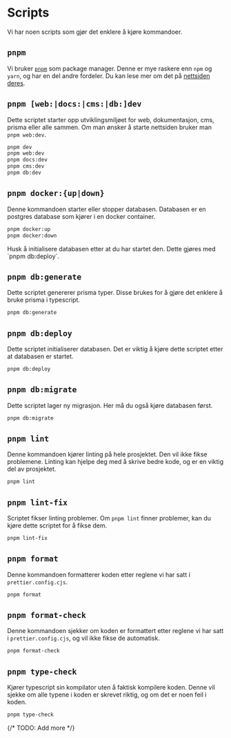 
# Scripts

Vi har noen scripts som gjør det enklere å kjøre kommandoer.

## `pnpm`

Vi bruker [`pnpm`](https://pnpm.io/) som package manager. Denne er mye raskere enn `npm` og `yarn`, og har en del andre fordeler. Du kan lese mer om det på [nettsiden deres](https://pnpm.io/).

## `pnpm [web:|docs:|cms:|db:]dev`

Dette scriptet starter opp utviklingsmiljøet for web, dokumentasjon, cms, prisma eller alle sammen. Om man ønsker å starte nettsiden bruker man `pnpm web:dev`.

```sh
pnpm dev
pnpm web:dev
pnpm docs:dev
pnpm cms:dev
pnpm db:dev
```

## `pnpm docker:{up|down}`

Denne kommandoen starter eller stopper databasen. Databasen er en postgres database som kjører i en docker container.

```sh
pnpm docker:up
pnpm docker:down
```

<Callout>
  Husk å initialisere databasen etter at du har startet den. Dette gjøres med `pnpm db:deploy`.
</Callout>

## `pnpm db:generate`

Dette scriptet genererer prisma typer. Disse brukes for å gjøre det enklere å bruke prisma i typescript.

```sh
pnpm db:generate
```

## `pnpm db:deploy`

Dette scriptet initialiserer databasen. Det er viktig å kjøre dette scriptet etter at databasen er startet.

```sh
pnpm db:deploy
```

## `pnpm db:migrate`

Dette scriptet lager ny migrasjon. Her må du også kjøre databasen først.

```sh
pnpm db:migrate
```

## `pnpm lint`

Denne kommandoen kjører linting på hele prosjektet. Den vil ikke fikse problemene. Linting kan hjelpe deg med å skrive bedre kode, og er en viktig del av prosjektet.

```sh
pnpm lint
```

## `pnpm lint-fix`

Scriptet fikser linting problemer. Om `pnpm lint` finner problemer, kan du kjøre dette scriptet for å fikse dem.

```sh
pnpm lint-fix
```

## `pnpm format`

Denne kommandoen formatterer koden etter reglene vi har satt i `prettier.config.cjs`.

```sh
pnpm format
```

## `pnpm format-check`

Denne kommandoen sjekker om koden er formattert etter reglene vi har satt i `prettier.config.cjs`, og vil ikke fikse de automatisk.

```sh
pnpm format-check
```

## `pnpm type-check`

Kjører typescript sin kompilator uten å faktisk kompilere koden. Denne vil sjekke om alle typene i koden er skrevet riktig, og om det er noen feil i koden.

```sh
pnpm type-check
```

{/* TODO: Add more */}
